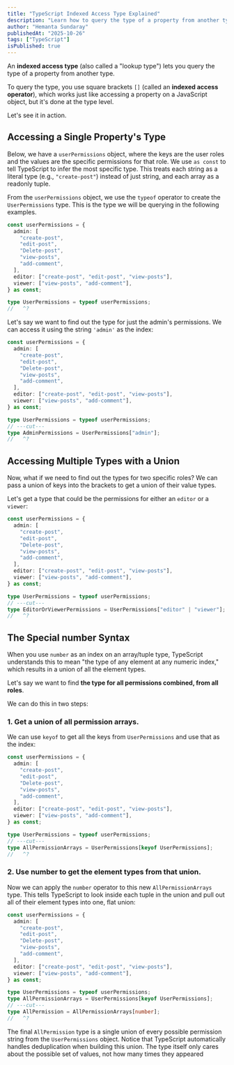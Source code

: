 ```yaml
---
title: "TypeScript Indexed Access Type Explained"
description: "Learn how to query the type of a property from another type using the indexed access operator."
author: "Hemanta Sundaray"
publishedAt: "2025-10-26"
tags: ["TypeScript"]
isPublished: true
---
```



An **indexed access type** (also called a "lookup type") lets you query the type of a property from another type.

To query the type, you use square brackets `[]` (called an **indexed access operator**), which works just like accessing a property on a JavaScript object, but it's done at the type level.

Let's see it in action.

## Accessing a Single Property's Type

Below, we have a `userPermissions` object, where the keys are the user roles and the values are the specific permissions for that role. We use `as const` to tell TypeScript to infer the most specific type. This treats each string as a literal type (e.g., `"create-post"`) instead of just string, and each array as a readonly tuple.

From the `userPermissions` object, we use the `typeof` operator to create the `UserPermissions` type. This is the type we will be querying in the following examples.

```ts twoslash title="TypeScript"
const userPermissions = {
  admin: [
    "create-post",
    "edit-post",
    "Delete-post",
    "view-posts",
    "add-comment",
  ],
  editor: ["create-post", "edit-post", "view-posts"],
  viewer: ["view-posts", "add-comment"],
} as const;

type UserPermissions = typeof userPermissions;
//   ^?
```

Let's say we want to find out the type for just the admin's permissions. We can access it using the string `'admin'` as the index:

```ts twoslash title="TypeScript"
const userPermissions = {
  admin: [
    "create-post",
    "edit-post",
    "Delete-post",
    "view-posts",
    "add-comment",
  ],
  editor: ["create-post", "edit-post", "view-posts"],
  viewer: ["view-posts", "add-comment"],
} as const;

type UserPermissions = typeof userPermissions;
// ---cut---
type AdminPermissions = UserPermissions["admin"];
//   ^?
```

## Accessing Multiple Types with a Union

Now, what if we need to find out the types for two specific roles? We can pass a union of keys into the brackets to get a union of their value types.

Let's get a type that could be the permissions for either an `editor` or a `viewer`:

```ts twoslash title="TypeScript"
const userPermissions = {
  admin: [
    "create-post",
    "edit-post",
    "Delete-post",
    "view-posts",
    "add-comment",
  ],
  editor: ["create-post", "edit-post", "view-posts"],
  viewer: ["view-posts", "add-comment"],
} as const;

type UserPermissions = typeof userPermissions;
// ---cut---
type EditorOrViewerPermissions = UserPermissions["editor" | "viewer"];
//   ^?
```

## The Special number Syntax

When you use `number` as an index on an array/tuple type, TypeScript understands this to mean "the type of any element at any numeric index," which results in a union of all the element types.

Let's say we want to find **the type for all permissions combined, from all roles**.

We can do this in two steps:

### 1. Get a union of all permission arrays.

We can use `keyof` to get all the keys from `UserPermissions` and use that as the index:

```ts twoslash title="TypeScript"
const userPermissions = {
  admin: [
    "create-post",
    "edit-post",
    "Delete-post",
    "view-posts",
    "add-comment",
  ],
  editor: ["create-post", "edit-post", "view-posts"],
  viewer: ["view-posts", "add-comment"],
} as const;

type UserPermissions = typeof userPermissions;
// ---cut---
type AllPermissionArrays = UserPermissions[keyof UserPermissions];
//   ^?
```

### 2. Use number to get the element types from that union.

Now we can apply the `number` operator to this new `AllPermissionArrays` type. This tells TypeScript to look inside each tuple in the union and pull out all of their element types into one, flat union:

```ts twoslash title="TypeScript"
const userPermissions = {
  admin: [
    "create-post",
    "edit-post",
    "Delete-post",
    "view-posts",
    "add-comment",
  ],
  editor: ["create-post", "edit-post", "view-posts"],
  viewer: ["view-posts", "add-comment"],
} as const;

type UserPermissions = typeof userPermissions;
type AllPermissionArrays = UserPermissions[keyof UserPermissions];
// ---cut---
type AllPermission = AllPermissionArrays[number];
//   ^?
```

The final `AllPermission` type is a single union of every possible permission string from the `UserPermissions` object. Notice that TypeScript automatically handles deduplication when building this union. The type itself only cares about the possible set of values, not how many times they appeared
